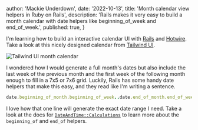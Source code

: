 
  author: 'Mackie Underdown',
  date: '2022-10-13',
  title: 'Month calendar view helpers in Ruby on Rails',
  description:
    'Rails makes it very easy to build a month calendar with date helpers like beginning_of_week and end_of_week.',
  published: true,
}


I'm learning how to build an interactive calendar UI with [Rails](https://rubyonrails.org/) and [Hotwire](https://hotwired.dev/). Take a look at this nicely designed calendar from [Tailwind UI](https://tailwindui.com/components/application-ui/data-display/calendars#component-c29139529079ea762f118812bbeaeb9e).

<Image src={tailwindUIMonthCalendar} alt="Tailwind UI month calendar" />

I wondered how I would generate a full month's dates but also include the last week of the previous month and the first week of the following month enough to fill in a 7x5 or 7x6 grid. Luckily, Rails has some handy date helpers that make this easy, and they read like I'm writing a sentence.

```ruby
date.beginning_of_month.beginning_of_week..date.end_of_month.end_of_week
```

I love how that one line will generate the exact date range I need. Take a look at the docs for [`DateAndTime::Calculations`](https://api.rubyonrails.org/classes/DateAndTime/Calculations.html) to learn more about the `beginning_of` and `end_of` helpers.
